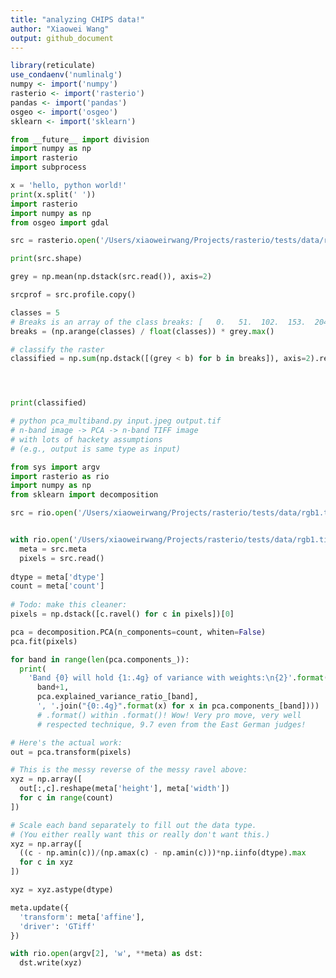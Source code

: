 ```yaml
---
title: "analyzing CHIPS data!"
author: "Xiaowei Wang"
output: github_document
---
```



```r
library(reticulate)
use_condaenv('numlinalg')
numpy <- import('numpy')
rasterio <- import('rasterio')
pandas <- import('pandas')
osgeo <- import('osgeo')
sklearn <- import('sklearn')
```

```python
from __future__ import division
import numpy as np
import rasterio
import subprocess
```

```python

x = 'hello, python world!'
print(x.split(' '))
import rasterio
import numpy as np
from osgeo import gdal

src = rasterio.open('/Users/xiaoweirwang/Projects/rasterio/tests/data/rgb1.tif')

print(src.shape)

grey = np.mean(np.dstack(src.read()), axis=2)

srcprof = src.profile.copy()

classes = 5
# Breaks is an array of the class breaks: [   0.   51.  102.  153.  204.]
breaks = (np.arange(classes) / float(classes)) * grey.max()

# classify the raster
classified = np.sum(np.dstack([(grey < b) for b in breaks]), axis=2).reshape(1, 400, 400).astype(np.int32)




print(classified)
```

```python
# python pca_multiband.py input.jpeg output.tif
# n-band image -> PCA -> n-band TIFF image
# with lots of hackety assumptions
# (e.g., output is same type as input)

from sys import argv
import rasterio as rio
import numpy as np
from sklearn import decomposition

src = rio.open('/Users/xiaoweirwang/Projects/rasterio/tests/data/rgb1.tif')


with rio.open('/Users/xiaoweirwang/Projects/rasterio/tests/data/rgb1.tif') as src:
  meta = src.meta
  pixels = src.read()
  
dtype = meta['dtype']
count = meta['count']
  
# Todo: make this cleaner:
pixels = np.dstack([c.ravel() for c in pixels])[0]

pca = decomposition.PCA(n_components=count, whiten=False)
pca.fit(pixels)

for band in range(len(pca.components_)):
  print(
    'Band {0} will hold {1:.4g} of variance with weights:\n{2}'.format(
      band+1,
      pca.explained_variance_ratio_[band],
      ', '.join("{0:.4g}".format(x) for x in pca.components_[band])))
      # .format() within .format()! Wow! Very pro move, very well
      # respected technique, 9.7 even from the East German judges!

# Here's the actual work:
out = pca.transform(pixels)

# This is the messy reverse of the messy ravel above:
xyz = np.array([
  out[:,c].reshape(meta['height'], meta['width'])
  for c in range(count)
])

# Scale each band separately to fill out the data type.
# (You either really want this or really don't want this.)
xyz = np.array([
  ((c - np.amin(c))/(np.amax(c) - np.amin(c)))*np.iinfo(dtype).max
  for c in xyz
])

xyz = xyz.astype(dtype)

meta.update({
  'transform': meta['affine'],
  'driver': 'GTiff'
})

with rio.open(argv[2], 'w', **meta) as dst:
  dst.write(xyz)
```

```python


```